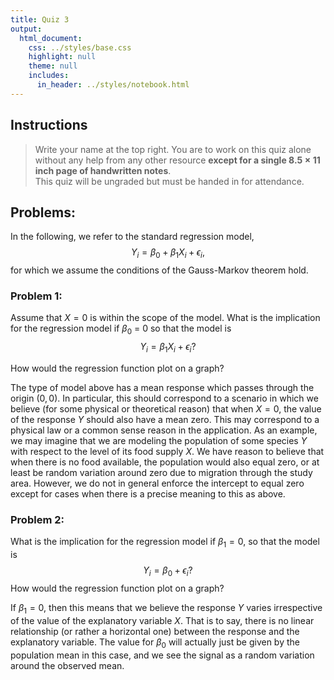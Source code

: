 ```yaml
---
title: Quiz 3
output:
  html_document:
    css: ../styles/base.css
    highlight: null
    theme: null
    includes:
      in_header: ../styles/notebook.html
---
```


## Instructions

>  Write your name at the top right.  You are to work on this quiz alone without any help 
>  from any other resource <b>except for a single $8.5 \times 11$ inch page of handwritten notes</b>.  
>  This quiz will be ungraded but must be handed in for attendance. 


## Problems:

In the following, we refer to the standard regression model,
$$Y_i = \beta_0 + \beta_1 X_i + \epsilon_i,$$
for which we assume the conditions of the Gauss-Markov theorem hold.

### Problem 1:

Assume that $X = 0$ is within the scope of the model. What is the implication for the regression model if $\beta_0$ = 0 so that the model is
$$Y_i = \beta_1 X_i + \epsilon_i?$$

How would the regression function plot on a graph?

<div class="solutions">
The type of model above has a mean response which passes through the origin $\left(0,0\right)$.  In particular, this should correspond to a scenario
in which we believe (for some physical or theoretical reason) that when $X=0$, the value of the response $Y$ should also have a mean zero.  This may
correspond to a physical law or a common sense reason in the application.  As an example, we may imagine that we are modeling the population of some
species $Y$ with respect to the level of its food supply $X$.  We have reason to believe that when there is no food available, the population would
also equal zero, or at least be random variation around zero due to migration through the study area. However, we do not in general enforce the intercept 
to equal zero except for cases when there is a precise meaning to this as above.   
</div>

### Problem 2:

What is the implication for the regression model if $\beta_1 = 0$,
so that the model is 
$$Y_i = \beta_0 + \epsilon_i?$$ 
How would the regression function plot on a graph?

<div class="solutions">
If $\beta_1=0$, then this means that we believe the response $Y$ varies irrespective of the value of the explanatory variable $X$.
That is to say, there is no linear relationship (or rather a horizontal one) between the response and the explanatory variable.  The
value for $\beta_0$ will actually just be given by the population mean in this case, and we see the signal as a random variation around the
observed mean. 

</div>

